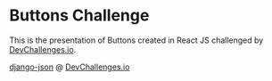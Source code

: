 
<Meta title="Buttons Challenge/Introduction" />

# Buttons Challenge

This is the presentation of Buttons created in React JS challenged by [DevChallenges.io](https://devchallenges.io).

[django-json](https://github.com/django-json/) @ [DevChallenges.io](https://devchallenges.io)
